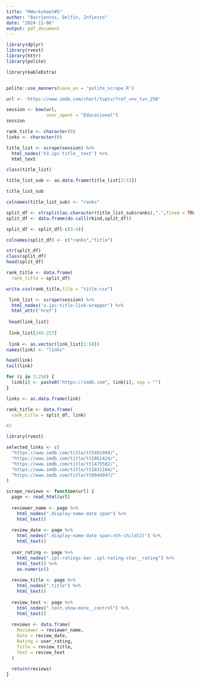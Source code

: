 ```yaml
---
title: "RWorksheet#5"
author: "Barrientos, Delfin, Infiesto"
date: "2024-11-06"
output: pdf_document
---
```


```r
library(dplyr)
library(rvest)
library(httr)
library(polite)

library(kableExtra)


polite::use_manners(save_as = 'polite_scrape.R')

url <- 'https://www.imdb.com/chart/toptv/?ref_=nv_tvv_250'

session <- bow(url,
               user_agent = "Educational")
session

rank_title <- character(0)
links <- character(0)

title_list <- scrape(session) %>%
  html_nodes('h3.ipc-title__text') %>% 
  html_text

class(title_list)

title_list_sub <- as.data.frame(title_list[2:51])

title_list_sub

colnames(title_list_sub) <- "ranks"

split_df <- strsplit(as.character(title_list_sub$ranks),".",fixed = TRUE)
split_df <- data.frame(do.call(rbind,split_df))

split_df <- split_df[-c(3:4)] 

colnames(split_df) <- c("ranks","title") 

str(split_df) 
class(split_df)
head(split_df)

rank_title <- data.frame(
  rank_title = split_df)

write.csv(rank_title,file = "title.csv")

 link_list <- scrape(session) %>%
  html_nodes('a.ipc-title-link-wrapper') %>% 
  html_attr('href') 
 
 head(link_list)
 
 link_list[245:257]
 
 link <- as.vector(link_list[1:50])
names(link) <- "links"

head(link)
tail(link)

for (i in 1:250) {
  link[i] <- paste0("https://imdb.com", link[i], sep = "")
}

links <- as.data.frame(link)

rank_title <- data.frame(
  rank_title = split_df, link)

#2

library(rvest)

selected_links <- c(
  "https://www.imdb.com/title/tt5491994/",
  "https://www.imdb.com/title/tt2861424/",
  "https://www.imdb.com/title/tt1475582/",
  "https://www.imdb.com/title/tt1831164/",
  "https://www.imdb.com/title/tt0944947/"
)

scrape_reviews <- function(url) {
  page <- read_html(url)
  
  reviewer_name <- page %>%
    html_nodes(".display-name-date span") %>%
    html_text()
  
  review_date <- page %>%
    html_nodes(".display-name-date span:nth-child(2)") %>%
    html_text()
  
  user_rating <- page %>%
    html_nodes(".ipl-ratings-bar .ipl-rating-star__rating") %>%
    html_text() %>%
    as.numeric()
  
  review_title <- page %>%
    html_nodes(".title") %>%
    html_text()
  
  review_text <- page %>%
    html_nodes(".text.show-more__control") %>%
    html_text()
  
  reviews <- data.frame(
    Reviewer = reviewer_name,
    Date = review_date,
    Rating = user_rating,
    Title = review_title,
    Text = review_text
  )
  
  return(reviews)
}



```



